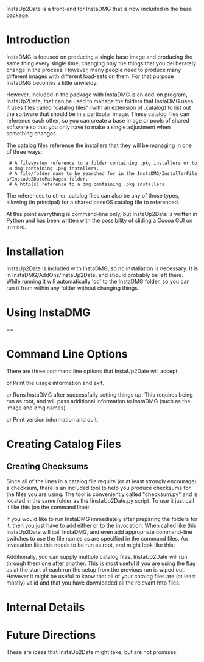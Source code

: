InstaUp2Date is a front-end for InstaDMG that is now included in the base package.

= Introduction =

InstaDMG is focused on producing a single base image and producing the same thing every single time, changing only the things that you deliberately change in the process. However, many people need to produce many different images with different load-sets on them. For that purpose InstaDMG becomes a little unwieldy.

However, included in the package with InstaDMG is an add-on program, InstaUp2Date, that can be used to manage the folders that InstaDMG uses. It uses files called "catalog files" (with an extension of .catalog) to list out the software that should be in a particular image. These catalog files can reference each other, so you can create a base image or pools of shared software so that you only have to make a single adjustment when something changes.

The catalog files reference the installers that they will be managing in one of three ways:
  # A filesystem reference to a folder containing .pkg installers or to a dmg containing .pkg installers.
  # A file/folder name to be searched for in the InstaDMG/InstallerFiles/InstaUp2DatePackages folder.
  # A http(s) reference to a dmg containing .pkg installers.

The references to other .catalog files can also be any of those types, allowing (in principal) for a shared baseOS catalog file to referenced.

At this point everything is command-line only, but InstaUp2Date is written in Python and has been written with the possibility of sliding a Cocoa GUI on in mind.

= Installation =

InstaUp2Date is included with InstaDMG, so no installation is necessary. It is in InstaDMG/AddOns/InstaUp2Date, and should probably be left there. While running it will automatically 'cd' to the InstaDMG folder, so you can run it from within any folder without changing things.

= Using InstaDMG =

== 

= Command Line Options =

There are three command line options that InstaUp2Date will accept:

{{{-h}}} or {{{--help}}}		Print the usage information and exit.

{{{-p}}} or {{{--process}}}	Runs InstaDMG after successfully setting things up. This requires being run as root, and will pass additional information to InstaDMG (such as the image and dmg names)

{{{-v}}} or {{{--version}}}	Print version information and quit.

= Creating Catalog Files =

== Creating Checksums ==

Since all of the lines in a catalog file require (or at least strongly encourage) a checksum, there is an included tool to help you produce checksums for the files you are using. The tool is conveniently called "checksum.py" and is located in the same folder as the !instaUp2Date.py script. To use it just call it like this (on the command line):

{{{/path/to/checksum.py <<catalog file>>}}}

If you would like to run InstaDMG immediately after preparing the folders for it, then you just have to add either {{{-p}}} or {{{--process}}} to the invocation. When called like this InstaUp2Date will call InstaDMG, and even add appropriate command-line switches to use the file names as are specified in the command files. An invocation like this needs to be run as root, and might look like this:

{{{sudo /path/to/checksum.py --process <<catalog file>>}}}

Additionally, you can supply multiple catalog files. InstaUp2Date will run through them one after another. This is most useful if you are using the {{{--process}}} flag as at the start of each run the setup from the previous run is wiped out. However it might be useful to know that all of your catalog files are (at least mostly) valid and that you have downloaded all the relevant http files.

= Internal Details =

= Future Directions =

These are ideas that InstaUp2Date might take, but are not promises:


